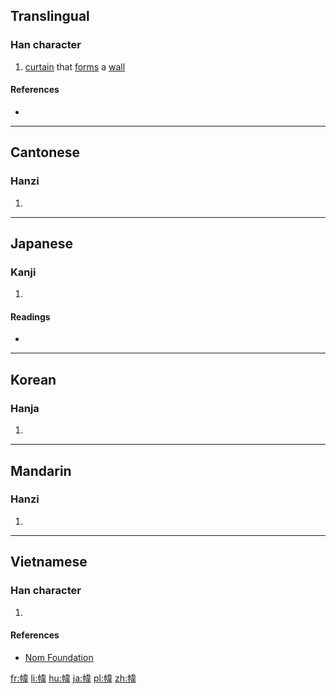 {{also|帏}}
==Translingual==

===Han character===
{{Han char|rn=50|rad=巾|as=09|sn=12|four=44256|canj=LBDMQ|ids=⿰巾韋}}

# [[curtain]] that [[form]]s a [[wall]]

====References====
* {{Han ref|kx=0334.180|dkj=08993|dj=0641.210|hdz=10748.090|uh=5E43|ud=24131|bh=B457|bd=46167}}

----

==Cantonese==

===Hanzi===
{{yue-hanzi|jyut=[[wai4]]|y=wai4|sim=帏}}

# {{defn|lang=yue|sort=巾09}}

----

==Japanese==

===Kanji===
{{ja-kanji|grade=|rs=巾09}}

# {{defn|lang=ja|sort=巾09}}

====Readings====
* {{ja-readings|on=[[い]] (i), [[き]] (ki)|kun=[[とばり]] (tobari), [[においぶく]] (nioibuku), [[ふくろ]] (fukuro)}}

----

==Korean==

===Hanja===
{{ko-hanja|hangeul=위|rv=wi|mr=wi}}

# {{defn|lang=ko|sort=巾09}}

----

==Mandarin==

===Hanzi===
{{cmn-hanzi|sim=帏|pin=[[wéi]] ([[wei2]])|wg=wei<sup>2</sup>}}

# {{defn|lang=cmn|sort=巾09}}

----

==Vietnamese==

===Han character===
{{vi-readings|rs=巾09| hanviet = vi}}

# {{defn|lang=vi|sort=巾09}}

====References====
*[http://nomfoundation.org/common/nom_details.php?codepoint=5e43 Nom Foundation]

[[fr:幃]]
[[li:幃]]
[[hu:幃]]
[[ja:幃]]
[[pl:幃]]
[[zh:幃]]
